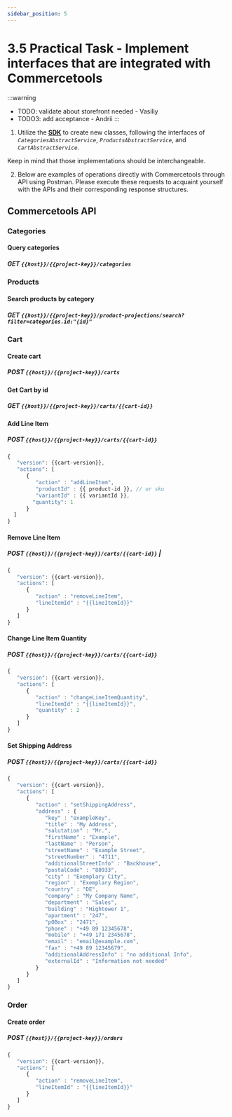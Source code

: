 ```yaml
---
sidebar_position: 5
---
```



# 3.5 Practical Task - Implement interfaces that are integrated with Commercetools

:::warning
- TODO: validate about storefront needed - Vasiliy
- TODO3: add acceptance - Andrii
:::


1. Utilize the **[SDK](https://docs.commercetools.com/sdk/javascript-sdk)** to create new classes, following the interfaces of _`CategoriesAbstractService`_, _`ProductsAbstractService`_, and _`CartAbstractService`_.

Keep in mind that those implementations should be interchangeable.

2. Below are examples of operations directly with Commercetools through API using Postman. Please execute these requests to acquaint yourself with the APIs and their corresponding response structures.

## Commercetools API

### Categories
#### Query categories
##### <Highlight color="#108a8c">GET</Highlight> `{{host}}/{{project-key}}/categories`

### Products
#### Search products by category
##### <Highlight color="#108a8c">GET</Highlight>    `{{host}}/{{project-key}}/product-projections/search?filter=categories.id:"{id}"`

### Cart
#### Create cart
##### <Highlight color="#109049">POST</Highlight> `{{host}}/{{project-key}}/carts`

#### Get Cart by id
##### <Highlight color="#108a8c">GET</Highlight> `{{host}}/{{project-key}}/carts/{{cart-id}}`

#### Add Line Item
##### <Highlight color="#109049">POST</Highlight> `{{host}}/{{project-key}}/carts/{{cart-id}}`
```jsx title="Request Body"
{
   "version": {{cart-version}},
   "actions": [
      {
         "action" : "addLineItem",
         "productId" : {{ product-id }}, // or sku
         "variantId" : {{ variantId }},
        "quantity": 1
      }
  ]
}
```

#### Remove Line Item
##### <Highlight color="#109049">POST</Highlight> `{{host}}/{{project-key}}/carts/{{cart-id}}` |
```jsx title="Request Body"
{
   "version": {{cart-version}},
   "actions": [
      {
         "action" : "removeLineItem",
         "lineItemId" : "{{lineItemId}}"
      }
   ]
}
```

#### Change Line Item Quantity
##### <Highlight color="#109049">POST</Highlight> `{{host}}/{{project-key}}/carts/{{cart-id}}`
```jsx title="Request Body"
{
   "version": {{cart-version}},
   "actions": [
      {
         "action" : "changeLineItemQuantity",
         "lineItemId" : "{{lineItemId}}",
         "quantity" : 2
      }
   ]
}
```

#### Set Shipping Address
##### <Highlight color="#109049">POST</Highlight> `{{host}}/{{project-key}}/carts/{{cart-id}}`
```jsx title="Request Body"
{
   "version": {{cart-version}},
   "actions": [
      {
         "action" : "setShippingAddress",
         "address" : {
            "key" : "exampleKey",
            "title" : "My Address",
            "salutation" : "Mr.",
            "firstName" : "Example",
            "lastName" : "Person",
            "streetName" : "Example Street",
            "streetNumber" : "4711",
            "additionalStreetInfo" : "Backhouse",
            "postalCode" : "80933",
            "city" : "Exemplary City",
            "region" : "Exemplary Region",
            "country" : "DE",
            "company" : "My Company Name",
            "department" : "Sales",
            "building" : "Hightower 1",
            "apartment" : "247",
            "pOBox" : "2471",
            "phone" : "+49 89 12345678",
            "mobile" : "+49 171 2345678",
            "email" : "email@example.com",
            "fax" : "+49 89 12345679",
            "additionalAddressInfo" : "no additional Info",
            "externalId" : "Information not needed"
         }
      }
   ]
}
```

### Order
#### Create order
##### <Highlight color="#109049">POST</Highlight> `{{host}}/{{project-key}}/orders`
```jsx title="Request Body"
{
   "version": {{cart-version}},
   "actions": [
      {
         "action" : "removeLineItem",
         "lineItemId" : "{{lineItemId}}"
      }
   ]
}
```
